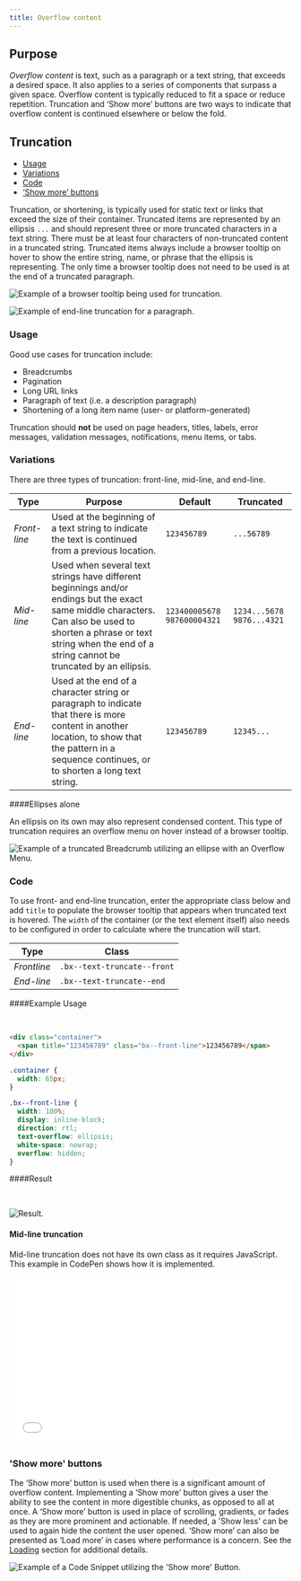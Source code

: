 ```yaml
---
title: Overflow content
---
```


## Purpose

_Overflow content_ is text, such as a paragraph or a text string, that exceeds a desired space. It also applies to a series of components that surpass a given space. Overflow content is typically reduced to fit a space or reduce repetition. Truncation and ‘Show more’ buttons are two ways to indicate that overflow content is continued elsewhere or below the fold.

## Truncation

<AnchorLinks small>

- [Usage](#usage)
- [Variations](#variations)
- [Code](#code)
- [‘Show more’ buttons](#show-more-buttons)

</AnchorLinks>

Truncation, or shortening, is typically used for static text or links that exceed the size of their container. Truncated items are represented by an ellipsis `...` and should represent three or more truncated characters in a text string. There must be at least four characters of non-truncated content in a truncated string. Truncated items always include a browser tooltip on hover to show the entire string, name, or phrase that the ellipsis is representing. The only time a browser tooltip does not need to be used is at the end of a truncated paragraph.

<ImageComponent cols="8" caption="Example of a browser tooltip being used for truncation.">

![Example of a browser tooltip being used for truncation.](images/BrowserTooltip.png)

</ImageComponent>

<ImageComponent cols="8" caption="Example of end-line truncation for a paragraph.">

![Example of end-line truncation for a paragraph.](images/Truncated-Paragraph.png)

</ImageComponent>

### Usage

Good use cases for truncation include:

- Breadcrumbs
- Pagination
- Long URL links
- Paragraph of text (i.e. a description paragraph)
- Shortening of a long item name (user- or platform-generated)

Truncation should **not** be used on page headers, titles, labels, error messages, validation messages, notifications, menu items, or tabs.

### Variations

There are three types of truncation: front-line, mid-line, and end-line.

| Type         | Purpose                                                                                                                                                                                                                        | Default                       | Truncated                   |
| ------------ | ------------------------------------------------------------------------------------------------------------------------------------------------------------------------------------------------------------------------------ | ----------------------------- | --------------------------- |
| _Front-line_ | Used at the beginning of a text string to indicate the text is continued from a previous location.                                                                                                                             | `123456789`                   | `...56789`                  |
| _Mid-line_   | Used when several text strings have different beginnings and/or endings but the exact same middle characters. Can also be used to shorten a phrase or text string when the end of a string cannot be truncated by an ellipsis. | `123400005678` `987600004321` | `1234...5678` `9876...4321` |
| _End-line_   | Used at the end of a character string or paragraph to indicate that there is more content in another location, to show that the pattern in a sequence continues, or to shorten a long text string.                             | `123456789`                   | `12345...`                  |

####Ellipses alone

An ellipsis on its own may also represent condensed content. This type of truncation requires an overflow menu on hover instead of a browser tooltip.

<ImageComponent cols="8" caption="Example of a truncated breadcrumb utilizing an ellipsis with an overflow menu.">

![Example of a truncated Breadcrumb utilizing an ellipse with an Overflow Menu.](images/Ellipse.png)

</ImageComponent>

### Code

To use front- and end-line truncation, enter the appropriate class below and add `title` to populate the browser tooltip that appears when truncated text is hovered. The `width` of the container (or the text element itself) also needs to be configured in order to calculate where the truncation will start.

| Type        | Class                       |
| ----------- | --------------------------- |
| _Frontline_ | `.bx--text-truncate--front` |
| _End-line_  | `.bx--text-truncate--end`   |

####Example Usage

<br />

```html
<div class="container">
  <span title="123456789" class="bx--front-line">123456789</span>
</div>
```

```css
.container {
  width: 65px;
}
```

```css
.bx--front-line {
  width: 100%;
  display: inline-block;
  direction: rtl;
  text-overflow: ellipsis;
  white-space: nowrap;
  overflow: hidden;
}
```

####Result

<br />

<ImageComponent cols="8">

![Result.](images/1c695894-538c-11e8-8cd2-bb0b1cac151b.png)

</ImageComponent>

#### Mid-line truncation

Mid-line truncation does not have its own class as it requires JavaScript. This example in CodePen shows how it is implemented.

<Row>
<Column lg="8">
  <iframe
    height="300"
    scrolling="no"
    title="Middle Truncation"
    src="//codepen.io/team/carbon/embed/KRoBQe/?height=300&theme-id=30962&default-tab=result&embed-version=2"
    frameborder="no"
    allowtransparency="true"
    allowfullscreen="true"
    style="width: 100%;">
    See the Pen{' '}
    <a href="https://codepen.io/team/carbon/pen/KRoBQe/">Middle Truncation</a>{' '}
    by Carbon Design System (<a href="https://codepen.io/carbon">@carbon</a>) on{' '}
    <a href="https://codepen.io">CodePen</a>.
  </iframe>
</Column>
</Row>

### 'Show more' buttons

The ‘Show more’ button is used when there is a significant amount of overflow content. Implementing a ‘Show more’ button gives a user the ability to see the content in more digestible chunks, as opposed to all at once. A ‘Show more’ button is used in place of scrolling, gradients, or fades as they are more prominent and actionable. If needed, a 'Show less' can be used to again hide the content the user opened. ‘Show more’ can also be presented as ‘Load more’ in cases where performance is a concern. See the [Loading](/components/loading) section for additional details.

<ImageComponent cols="8" caption="Example of the 'Show more' button in context.">

![Example of a Code Snippet utilizing the 'Show more' Button.](images/show-more.gif)

</ImageComponent>
